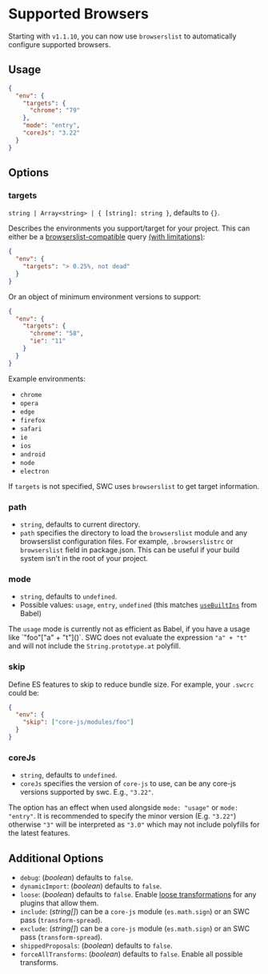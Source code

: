 
# Supported Browsers

Starting with `v1.1.10`, you can now use `browserslist` to automatically configure supported browsers.

## Usage

```json filename=".swcrc" copy
{
  "env": {
    "targets": {
      "chrome": "79"
    },
    "mode": "entry",
    "coreJs": "3.22"
  }
}
```

## Options

### targets

`string | Array<string> | { [string]: string }`, defaults to `{}`.

Describes the environments you support/target for your project. This can either be a [browserslist-compatible](https://github.com/ai/browserslist) query [(with limitations)](https://github.com/browserslist/browserslist-rs#limitations):

```json filename=".swcrc" copy
{
  "env": {
    "targets": "> 0.25%, not dead"
  }
}
```

Or an object of minimum environment versions to support:

```json filename=".swcrc" copy
{
  "env": {
    "targets": {
      "chrome": "58",
      "ie": "11"
    }
  }
}
```

Example environments:

- `chrome`
- `opera`
- `edge`
- `firefox`
- `safari`
- `ie`
- `ios`
- `android`
- `node`
- `electron`

If `targets` is not specified, SWC uses `browserslist` to get target information.

### path

- `string`, defaults to current directory.
- `path` specifies the directory to load the `browserslist` module and any browserslist configuration files. For example, `.browserslistrc` or `browserslist` field in package.json. This can be useful if your build system isn't in the root of your project.

### mode

- `string`, defaults to `undefined`.
- Possible values: `usage`, `entry`, `undefined` (this matches [`useBuiltIns`](https://babeljs.io/docs/en/babel-preset-env#usebuiltins) from Babel)

<Callout emoji="⚠️">
  The <code>usage</code> mode is currently not as efficient as Babel, if you have a usage like `"foo"["a" + "t"]()`.
  SWC does not evaluate the expression <code>"a" + "t"</code> and will not include the <code>String.prototype.at</code> polyfill.
</Callout>

### skip

Define ES features to skip to reduce bundle size. For example, your `.swcrc` could be:

```json filename=".swcrc" copy
{
  "env": {
    "skip": ["core-js/modules/foo"]
  }
}
```

### coreJs

- `string`, defaults to `undefined`.
- `coreJs` specifies the version of `core-js` to use, can be any core-js versions supported by swc. E.g., `"3.22"`.

The option has an effect when used alongside `mode: "usage"` or `mode: "entry"`. It is recommended to specify the minor version (E.g. `"3.22"`) otherwise `"3"` will be interpreted as `"3.0"` which may not include polyfills for the latest features.

## Additional Options

- `debug`: (_boolean_) defaults to `false`.
- `dynamicImport`: (_boolean_) defaults to `false`.
- `loose`: (_boolean_) defaults to `false`. Enable [loose transformations](http://2ality.com/2015/12/babel6-loose-mode.html) for any plugins that allow them.
- `include`: (_string[]_) can be a `core-js` module (`es.math.sign`) or an SWC pass (`transform-spread`).
- `exclude`: (_string[]_) can be a `core-js` module (`es.math.sign`) or an SWC pass (`transform-spread`).
- `shippedProposals`: (_boolean_) defaults to `false`.
- `forceAllTransforms`: (_boolean_) defaults to `false`. Enable all possible transforms.
